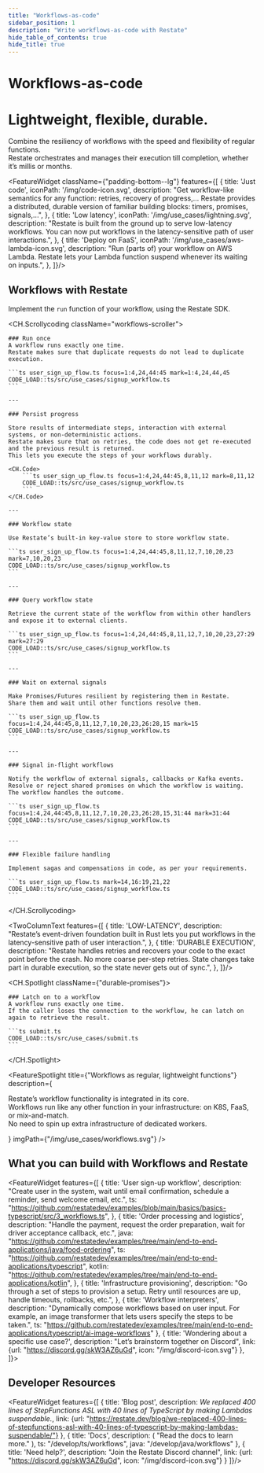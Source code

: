 ```yaml
---
title: "Workflows-as-code"
sidebar_position: 1
description: "Write workflows-as-code with Restate"
hide_table_of_contents: true
hide_title: true
---
```



<h1 className={"padding-top--lg text--center"}>Workflows-as-code</h1>
<h1 className={"use-case-subtitle text--center"}>Lightweight, flexible, durable.</h1>
<p className={"use-case-description padding-bottom--lg text--center"}>Combine the resiliency of workflows with the speed and flexibility of regular functions.<br/>
    Restate orchestrates and manages their execution till completion, whether it’s millis or months.</p>


<FeatureWidget className={"padding-bottom--lg"} features={[
    {
        title: 'Just code',
        iconPath: '/img/code-icon.svg',
        description: "Get workflow-like semantics for any function: retries, recovery of progress,... Restate provides a distributed, durable version of familiar building blocks: timers, promises, signals,...",
    },
    {
        title: 'Low latency',
        iconPath: '/img/use_cases/lightning.svg',
        description: "Restate is built from the ground up to serve low-latency workflows. You can now put workflows in the latency-sensitive path of user interactions.",
    },
    {
        title: 'Deploy on FaaS',
        iconPath: '/img/use_cases/aws-lambda-icon.svg',
        description: "Run (parts of) your workflow on AWS Lambda. Restate lets your Lambda function suspend whenever its waiting on inputs.",
    },
]}/>

<p className={"padding-bottom--lg"}></p>

## Workflows with Restate

Implement the `run` function of your workflow, using the Restate SDK.

<CH.Scrollycoding className="workflows-scroller">

    ### Run once
    A workflow runs exactly one time.
    Restate makes sure that duplicate requests do not lead to duplicate execution.

    ```ts user_sign_up_flow.ts focus=1:4,24,44:45 mark=1:4,24,44,45
    CODE_LOAD::ts/src/use_cases/signup_workflow.ts
    ```

    ---

    ### Persist progress

    Store results of intermediate steps, interaction with external systems, or non-deterministic actions.
    Restate makes sure that on retries, the code does not get re-executed and the previous result is returned.
    This lets you execute the steps of your workflows durably.

    <CH.Code>
        ```ts user_sign_up_flow.ts focus=1:4,24,44:45,8,11,12 mark=8,11,12
        CODE_LOAD::ts/src/use_cases/signup_workflow.ts
        ```
    </CH.Code>

    ---

    ### Workflow state

    Use Restate’s built-in key-value store to store workflow state.

    ```ts user_sign_up_flow.ts focus=1:4,24,44:45,8,11,12,7,10,20,23 mark=7,10,20,23
    CODE_LOAD::ts/src/use_cases/signup_workflow.ts
    ```

    ---

    ### Query workflow state

    Retrieve the current state of the workflow from within other handlers and expose it to external clients.

    ```ts user_sign_up_flow.ts focus=1:4,24,44:45,8,11,12,7,10,20,23,27:29 mark=27:29
    CODE_LOAD::ts/src/use_cases/signup_workflow.ts
    ```

    ---

    ### Wait on external signals

    Make Promises/Futures resilient by registering them in Restate.
    Share them and wait until other functions resolve them.

    ```ts user_sign_up_flow.ts focus=1:4,24,44:45,8,11,12,7,10,20,23,26:28,15 mark=15
    CODE_LOAD::ts/src/use_cases/signup_workflow.ts
    ```

    ---

    ### Signal in-flight workflows

    Notify the workflow of external signals, callbacks or Kafka events.
    Resolve or reject shared promises on which the workflow is waiting.  The workflow handles the outcome.

    ```ts user_sign_up_flow.ts focus=1:4,24,44:45,8,11,12,7,10,20,23,26:28,15,31:44 mark=31:44
    CODE_LOAD::ts/src/use_cases/signup_workflow.ts
    ```

    ---

    ### Flexible failure handling

    Implement sagas and compensations in code, as per your requirements.

    ```ts user_sign_up_flow.ts mark=14,16:19,21,22
    CODE_LOAD::ts/src/use_cases/signup_workflow.ts
    ```

</CH.Scrollycoding>



<TwoColumnText features={[
    {
        title: 'LOW-LATENCY',
        description: "Restate’s event-driven foundation built in Rust lets you put workflows in the latency-sensitive path of user interaction.",
    },
    {
        title: 'DURABLE EXECUTION',
        description: "Restate handles retries and recovers your code to the exact point before the crash. No more coarse per-step retries. State changes take part in durable execution, so the state never gets out of sync.",
    },
]}/>


<CH.Spotlight className={"durable-promises"}>

    ### Latch on to a workflow
    A workflow runs exactly one time.
    If the caller loses the connection to the workflow, he can latch on again to retrieve the result.

    ```ts submit.ts
    CODE_LOAD::ts/src/use_cases/submit.ts
    ```
</CH.Spotlight>


<FeatureSpotlight
    title={"Workflows as regular, lightweight functions"}
    description={<p>Restate’s workflow functionality is integrated in its core. <br/> Workflows run like any other function in your infrastructure: on K8S, FaaS, or mix-and-match. <br/> No need to spin up extra infrastructure of dedicated workers.</p>}
    imgPath={"/img/use_cases/workflows.svg"}
/>

## What you can build with Workflows and Restate

<FeatureWidget features={[
    {
        title: 'User sign-up workflow',
        description: "Create user in the system, wait until email confirmation, schedule a reminder, send welcome email, etc.",
        ts: "https://github.com/restatedev/examples/blob/main/basics/basics-typescript/src/3_workflows.ts",
    },
    {
        title: 'Order processing and logistics',
        description: "Handle the payment, request the order preparation, wait for driver acceptance callback, etc.",
        java: "https://github.com/restatedev/examples/tree/main/end-to-end-applications/java/food-ordering",
        ts: "https://github.com/restatedev/examples/tree/main/end-to-end-applications/typescript",
        kotlin: "https://github.com/restatedev/examples/tree/main/end-to-end-applications/kotlin",
    },
    {
        title: 'Infrastructure provisioning',
        description: "Go through a set of steps to provision a setup. Retry until resources are up, handle timeouts, rollbacks, etc.",
    },
    {
        title: 'Workflow interpreters',
        description: "Dynamically compose workflows based on user input. For example, an image transformer that lets users specify the steps to be taken.",
        ts: "https://github.com/restatedev/examples/tree/main/end-to-end-applications/typescript/ai-image-workflows"
    },
    {
        title: 'Wondering about a specific use case?',
        description: "Let’s brainstorm together on Discord",
        link: {url: "https://discord.gg/skW3AZ6uGd", icon: "/img/discord-icon.svg"}
    },
    ]}>
</FeatureWidget>

## Developer Resources

<FeatureWidget features={[
    {
        title: 'Blog post',
        description: <i>We replaced 400 lines of StepFunctions ASL with 40 lines of TypeScript by making Lambdas suspendable.</i>,
        link: {url: "https://restate.dev/blog/we-replaced-400-lines-of-stepfunctions-asl-with-40-lines-of-typescript-by-making-lambdas-suspendable/"}
    },
    {
        title: 'Docs',
        description: (
            "Read the docs to learn more."
        ),
        ts: "/develop/ts/workflows",
        java: "/develop/java/workflows"
    },
    {
        title: 'Need help?',
        description: "Join the Restate Discord channel",
        link: {url: "https://discord.gg/skW3AZ6uGd", icon: "/img/discord-icon.svg"}
    }
]}/>